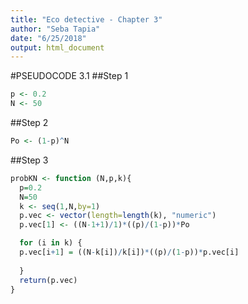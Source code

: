 ```yaml
---
title: "Eco detective - Chapter 3"
author: "Seba Tapia"
date: "6/25/2018"
output: html_document
---
```

#PSEUDOCODE 3.1
##Step 1
```r
p <- 0.2
N <- 50
```
##Step 2

```r
Po <- (1-p)^N
```

##Step 3
```r
probKN <- function (N,p,k){
  p=0.2
  N=50
  k <- seq(1,N,by=1)
  p.vec <- vector(length=length(k), "numeric")
  p.vec[1] <- ((N-1+1)/1)*((p)/(1-p))*Po

  for (i in k) {
  p.vec[i+1] = ((N-k[i])/k[i])*((p)/(1-p))*p.vec[i]
  
  }
  return(p.vec)
}
```